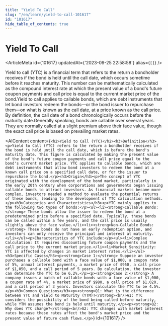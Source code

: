 ```yaml
---
title: "Yield To Call"
slug: "/en/learn/yield-to-call-101617"
id: "101617"
hide_table_of_contents: true
---
```



# Yield To Call

<ArticleMeta id={101617} updatedAt={'2023-09-25 22:58:58'} alias={`[]`} />
<div className='border-solid border-b border-t-0 my-4 border-[var(--ifm-color-gray-300)]' />

Yield to call (YTC) is a financial term that refers to the return a bondholder receives if the bond is held until the call date, which occurs sometime before it reaches maturity. This number can be mathematically calculated as the compound interest rate at which the present value of a bond's future coupon payments and call price is equal to the current market price of the bond.Yield to call applies to callable bonds, which are debt instruments that let bond investors redeem the bonds—or the bond issuer to repurchase them—on what is known as the call date, at a price known as the call price. By definition, the call date of a bond chronologically occurs before the maturity date.Generally speaking, bonds are callable over several years. They are normally called at a slight premium above their face value, though the exact call price is based on prevailing market rates.

<AIContent content={`<h2>Yield to Call (YTC)</h2><h3>Definition</h3><p>Yield to Call (YTC) refers to the return a bondholder receives if the bond is held until the call date, which is before the bond's maturity date. This figure is calculated by making the present value of the bond's future coupon payments and call price equal to the bond's current market price. YTC applies to callable bonds, which are debt instruments that allow bond investors to redeem the bond at a known call price on a specified call date, or for the issuer to repurchase the bond.</p><h3>Origin</h3><p>The concept of YTC originated with the development of the bond market, particularly in the early 20th century when corporations and governments began issuing callable bonds to attract investors. As financial markets became more complex, investors needed a method to evaluate the potential returns of these bonds, leading to the development of YTC calculation methods.</p><h3>Categories and Characteristics</h3><p>YTC mainly applies to the following two types of bonds:</p><ul><li><strong>Callable Bonds:</strong> These bonds allow the issuer to redeem the bond at a predetermined price before a specified date. Typically, these bonds can be called within a few years, and the call price is usually slightly above the face value.</li><li><strong>Non-Callable Bonds:</strong> These bonds do not have an early redemption option, and investors can only receive the principal and interest at maturity.</li></ul><p>Characteristics of YTC include:</p><ul><li>Complex Calculation: It requires discounting future coupon payments and the call price to the current market price.</li><li>Market Sensitivity: YTC is affected by changes in market interest rates.</li></ul><h3>Specific Cases</h3><p><strong>Case 1:</strong> Suppose an investor purchases a callable bond with a face value of $1,000, a coupon rate of 5%, annual interest payments, a market price of $950, a call price of $1,050, and a call period of 5 years. By calculation, the investor can determine the YTC to be 6.2%.</p><p><strong>Case 2:</strong> A company issues a batch of callable bonds with a face value of $1,000, a coupon rate of 4%, a market price of $980, a call price of $1,020, and a call period of 3 years. Investors calculate the YTC to be 4.5%.</p><h3>Common Questions</h3><p><strong>Q1: What is the difference between YTC and Yield to Maturity (YTM)?</strong><br/>A1: YTC considers the possibility of the bond being called before maturity, while YTM assumes the bond is held until maturity.</p><p><strong>Q2: Why does YTC change?</strong><br/>A2: YTC changes with market interest rates because these rates affect the bond's market price and the present value of future cash flows.</p>`} id={101617} />
